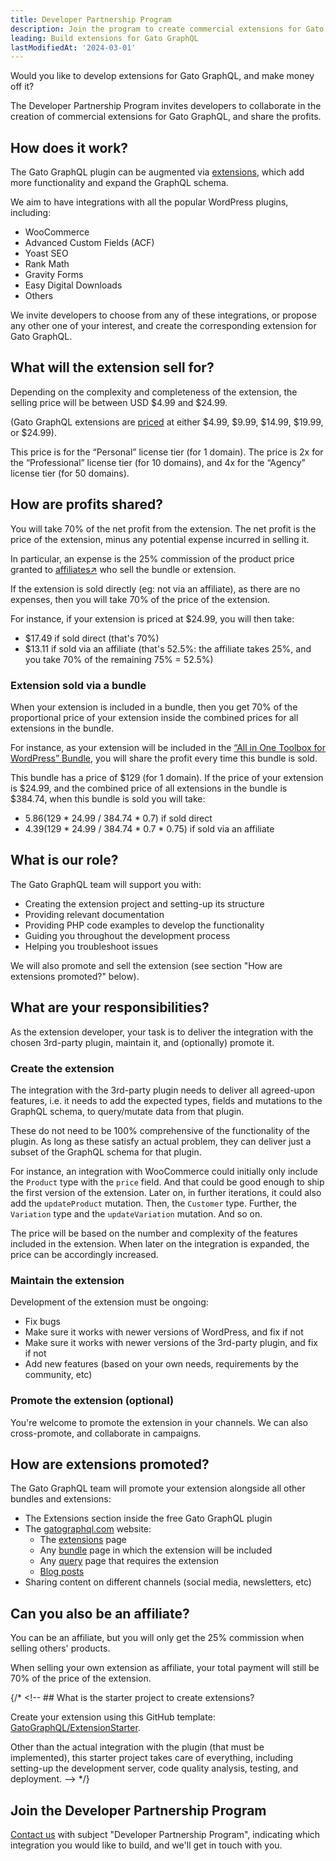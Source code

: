 ```yaml
---
title: Developer Partnership Program
description: Join the program to create commercial extensions for Gato GraphQL and make money
leading: Build extensions for Gato GraphQL
lastModifiedAt: '2024-03-01'
---
```


Would you like to develop extensions for Gato GraphQL, and make money off it?

The Developer Partnership Program invites developers to collaborate in the creation of commercial extensions for Gato GraphQL, and share the profits.

## How does it work?

The Gato GraphQL plugin can be augmented via [extensions](/extensions/), which add more functionality and expand the GraphQL schema.

We aim to have integrations with all the popular WordPress plugins, including:

- WooCommerce
- Advanced Custom Fields (ACF)
- Yoast SEO
- Rank Math
- Gravity Forms
- Easy Digital Downloads
- Others

We invite developers to choose from any of these integrations, or propose any other one of your interest, and create the corresponding extension for Gato GraphQL.

## What will the extension sell for?

Depending on the complexity and completeness of the extension, the selling price will be between USD $4.99 and $24.99.

(Gato GraphQL extensions are [priced](/pricing/) at either $4.99, $9.99, $14.99, $19.99, or $24.99).

This price is for the “Personal” license tier (for 1 domain). The price is 2x for the “Professional” license tier (for 10 domains), and 4x for the “Agency” license tier (for 50 domains).

## How are profits shared?

You will take 70% of the net profit from the extension. The net profit is the price of the extension, minus any potential expense incurred in selling it.

In particular, an expense is the 25% commission of the product price granted to <a href="https://shop.gatographql.com/affiliates" target="_blank">affiliates↗</a> who sell the bundle or extension.

If the extension is sold directly (eg: not via an affiliate), as there are no expenses, then you will take 70% of the price of the extension.

For instance, if your extension is priced at $24.99, you will then take:

- $17.49 if sold direct (that's 70%)
- $13.11 if sold via an affiliate (that's 52.5%: the affiliate takes 25%, and you take 70% of the remaining 75% = 52.5%)

### Extension sold via a bundle

When your extension is included in a bundle, then you get 70% of the proportional price of your extension inside the combined prices for all extensions in the bundle.

For instance, as your extension will be included in the [“All in One Toolbox for WordPress” Bundle](/bundles/all-in-one-toolbox-for-wordpress/), you will share the profit every time this bundle is sold.

This bundle has a price of $129 (for 1 domain). If the price of your extension is $24.99, and the combined price of all extensions in the bundle is $384.74, when this bundle is sold you will take:

- $5.86 ($129 * 24.99 / 384.74 * 0.7) if sold direct
- $4.39 ($129 * 24.99 / 384.74 * 0.7 * 0.75) if sold via an affiliate

## What is our role?

The Gato GraphQL team will support you with:

- Creating the extension project and setting-up its structure
- Providing relevant documentation
- Providing PHP code examples to develop the functionality
- Guiding you throughout the development process
- Helping you troubleshoot issues

We will also promote and sell the extension (see section "How are extensions promoted?" below).

## What are your responsibilities?

As the extension developer, your task is to deliver the integration with the chosen 3rd-party plugin, maintain it, and (optionally) promote it.

### Create the extension

The integration with the 3rd-party plugin needs to deliver all agreed-upon features, i.e. it needs to add the expected types, fields and mutations to the GraphQL schema, to query/mutate data from that plugin.

These do not need to be 100% comprehensive of the functionality of the plugin. As long as these satisfy an actual problem, they can deliver just a subset of the GraphQL schema for that plugin.

For instance, an integration with WooCommerce could initially only include the `Product` type with the `price` field. And that could be good enough to ship the first version of the extension. Later on, in further iterations, it could also add the `updateProduct` mutation. Then, the `Customer` type. Further, the `Variation` type and the `updateVariation` mutation. And so on.

The price will be based on the number and complexity of the features included in the extension. When later on the integration is expanded, the price can be accordingly increased.

### Maintain the extension

Development of the extension must be ongoing:

- Fix bugs
- Make sure it works with newer versions of WordPress, and fix if not
- Make sure it works with newer versions of the 3rd-party plugin, and fix if not
- Add new features (based on your own needs, requirements by the community, etc)

### Promote the extension (optional)

You're welcome to promote the extension in your channels. We can also cross-promote, and collaborate in campaigns.

## How are extensions promoted?

The Gato GraphQL team will promote your extension alongside all other bundles and extensions:

- The Extensions section inside the free Gato GraphQL plugin
- The [gatographql.com](/) website:
  - The [extensions](/extensions/) page
  - Any [bundle](/bundles/) page in which the extension will be included
  - Any [query](/library/) page that requires the extension
  - [Blog posts](/blog/)
- Sharing content on different channels (social media, newsletters, etc)

## Can you also be an affiliate?

You can be an affiliate, but you will only get the 25% commission when selling others' products.

When selling your own extension as affiliate, your total payment will still be 70% of the price of the extension.

{/* <!-- ## What is the starter project to create extensions?

Create your extension using this GitHub template: [GatoGraphQL/ExtensionStarter](https://github.com/GatoGraphQL/ExtensionStarter).

Other than the actual integration with the plugin (that must be implemented), this starter project takes care of everything, including setting-up the development server, code quality analysis, testing, and deployment. --> */}

## Join the Developer Partnership Program

[Contact us](/contact/) with subject "Developer Partnership Program", indicating which integration you would like to build, and we'll get in touch with you.
